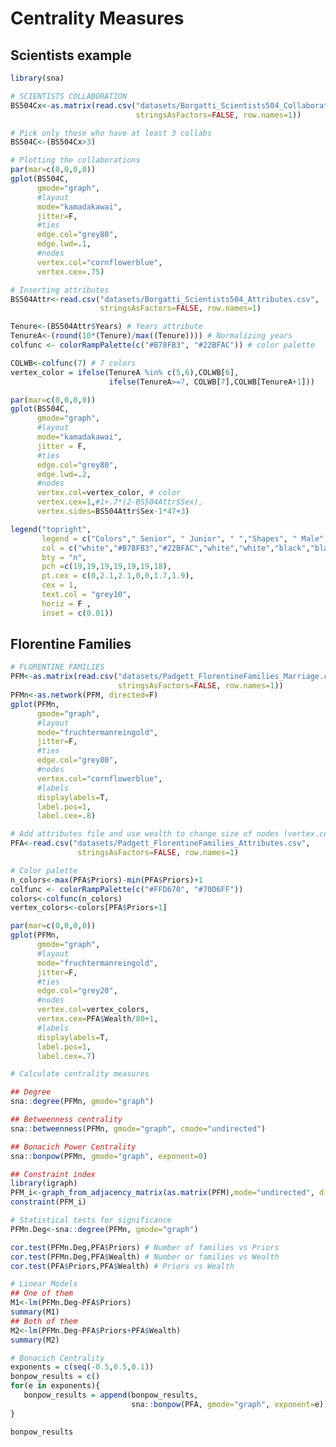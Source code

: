 # Centrality Measures

## Scientists example

```r
library(sna)

# SCIENTISTS COLLABORATION
BS504Cx<-as.matrix(read.csv("datasets/Borgatti_Scientists504_Collaboration.csv",
                            stringsAsFactors=FALSE, row.names=1))

# Pick only those who have at least 3 collabs
BS504C<-(BS504Cx>3)

# Plotting the collaborations
par(mar=c(0,0,0,0))
gplot(BS504C, 
      gmode="graph",
      #layout
      mode="kamadakawai",
      jitter=F,
      #ties
      edge.col="grey80", 
      edge.lwd=.1,
      #nodes
      vertex.col="cornflowerblue",
      vertex.cex=.75)
```

```r
# Inserting attributes
BS504Attr<-read.csv("datasets/Borgatti_Scientists504_Attributes.csv",
                    stringsAsFactors=FALSE, row.names=1)

Tenure<-(BS504Attr$Years) # Years attribute
TenureA<-(round(10*(Tenure)/max((Tenure)))) # Normalizing years
colfunc <- colorRampPalette(c("#B78FB3", "#22BFAC")) # color palette

COLWB<-colfunc(7) # 7 colors
vertex_color = ifelse(TenureA %in% c(5,6),COLWB[6],
                      ifelse(TenureA>=7, COLWB[7],COLWB[TenureA+1]))

par(mar=c(0,0,0,0))
gplot(BS504C, 
      gmode="graph", 
      #layout
      mode="kamadakawai",
      jitter = F,
      #ties
      edge.col="grey80",
      edge.lwd=.2, 
      #nodes
      vertex.col=vertex_color, # color
      vertex.cex=1,#1+.7*(2-BS504Attr$Sex), 
      vertex.sides=BS504Attr$Sex-1*47+3)

legend("topright",
       legend = c("Colors"," Senior", " Junior", " ","Shapes", " Male", " Female"),
       col = c("white","#B78FB3","#22BFAC","white","white","black","black"), 
       bty = "n", 
       pch =c(19,19,19,19,19,19,18),
       pt.cex = c(0,2.1,2.1,0,0,1.7,1.9), 
       cex = 1, 
       text.col = "grey10", 
       horiz = F , 
       inset = c(0.01))
```

## Florentine Families

```r
# FLORENTINE FAMILIES
PFM<-as.matrix(read.csv("datasets/Padgett_FlorentineFamilies_Marriage.csv",
                        stringsAsFactors=FALSE, row.names=1))
PFMn<-as.network(PFM, directed=F)
gplot(PFMn, 
      gmode="graph",
      #layout
      mode="fruchtermanreingold",
      jitter=F,
      #ties
      edge.col="grey80",
      #nodes
      vertex.col="cornflowerblue",
      #labels
      displaylabels=T,
      label.pos=1,
      label.cex=.8)
```


```r
# Add attributes file and use wealth to change size of nodes (vertex.cex)
PFA<-read.csv("datasets/Padgett_FlorentineFamilies_Attributes.csv",
               stringsAsFactors=FALSE, row.names=1)

# Color palette
n_colors<-max(PFA$Priors)-min(PFA$Priors)+1
colfunc <- colorRampPalette(c("#FFD670", "#70D6FF"))
colors<-colfunc(n_colors)
vertex_colors<-colors[PFA$Priors+1]

par(mar=c(0,0,0,0))
gplot(PFMn, 
      gmode="graph",
      #layout
      mode="fruchtermanreingold",
      jitter=F,
      #ties
      edge.col="grey20",
      #nodes
      vertex.col=vertex_colors,
      vertex.cex=PFA$Wealth/80+1,
      #labels
      displaylabels=T,
      label.pos=1,
      label.cex=.7)
```


```r
# Calculate centrality measures

## Degree
sna::degree(PFMn, gmode="graph")

## Betweenness centrality
sna::betweenness(PFMn, gmode="graph", cmode="undirected")

## Bonacich Power Centrality
sna::bonpow(PFMn, gmode="graph", exponent=0)

## Constraint index
library(igraph)
PFM_i<-graph_from_adjacency_matrix(as.matrix(PFM),mode="undirected", diag=F)
constraint(PFM_i)
```


```r
# Statistical tests for significance
PFMn.Deg<-sna::degree(PFMn, gmode="graph")

cor.test(PFMn.Deg,PFA$Priors) # Number of families vs Priors
cor.test(PFMn.Deg,PFA$Wealth) # Number or families vs Wealth
cor.test(PFA$Priors,PFA$Wealth) # Priors vs Wealth
```


```r
# Linear Models
## One of them
M1<-lm(PFMn.Deg~PFA$Priors)
summary(M1)
## Both of them
M2<-lm(PFMn.Deg~PFA$Priors+PFA$Wealth)
summary(M2)
```


```r
# Bonacich Centrality
exponents = c(seq(-0.5,0.5,0.1))
bonpow_results = c()
for(e in exponents){
   bonpow_results = append(bonpow_results,
                           sna::bonpow(PFA, gmode="graph", exponent=e))
}

bonpow_results
```
